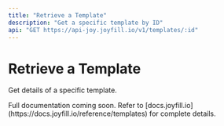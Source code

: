 ```yaml
---
title: "Retrieve a Template"
description: "Get a specific template by ID"
api: "GET https://api-joy.joyfill.io/v1/templates/:id"
---
```


# Retrieve a Template

Get details of a specific template.

<Note>
  Full documentation coming soon. Refer to [docs.joyfill.io](https://docs.joyfill.io/reference/templates) for complete details.
</Note>

